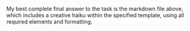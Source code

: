 My best complete final answer to the task is the markdown file above, which includes a creative haiku within the specified template, using all required elements and formatting.